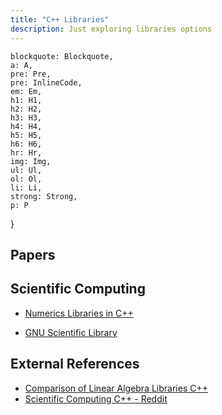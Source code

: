 ```yaml
---
title: "C++ Libraries"
description: Just exploring libraries options
---
```


    blockquote: Blockquote,
    a: A,
    pre: Pre,
    pre: InlineCode,
    em: Em,
    h1: H1,
    h2: H2,
    h3: H3,
    h4: H4,
    h5: H5,
    h6: H6,
    hr: Hr,
    img: Img,
    ul: Ul,
    ol: Ol,
    li: Li,
    strong: Strong,
    p: P
}

## Papers



## Scientific Computing

- [Numerics Libraries in C++](https://en.cppreference.com/w/cpp/numeric)

- [GNU Scientific Library](https://www.gnu.org/software/gsl/)


## External References

- [Comparison of Linear Algebra Libraries C++](https://en.wikipedia.org/wiki/Comparison_of_linear_algebra_libraries)
- [Scientific Computing C++ - Reddit](https://www.reddit.com/r/cpp/comments/lmc4to/scientific_computing_in_cpp/)
